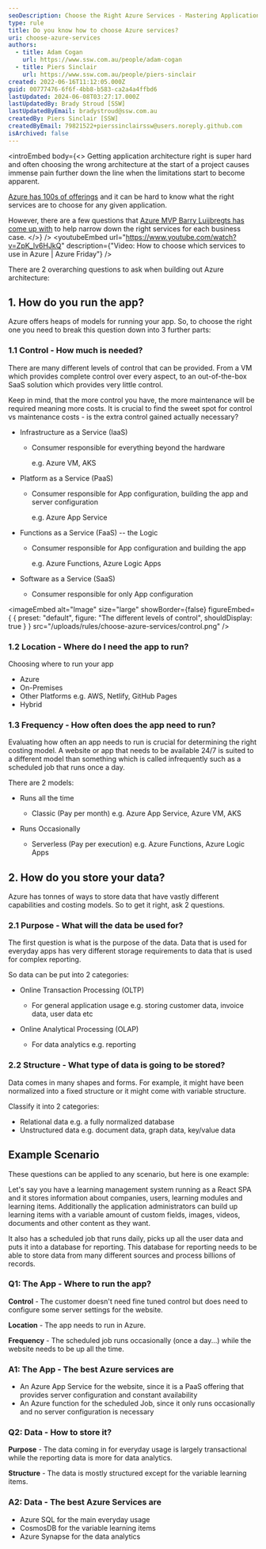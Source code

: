```yaml
---
seoDescription: Choose the Right Azure Services - Mastering Application Architecture Discover how to select the perfect Azure services for your application with a simple 2-question framework. Learn about the different control models, data storage options, and more to ensure a successful project outcome.
type: rule
title: Do you know how to choose Azure services?
uri: choose-azure-services
authors:
  - title: Adam Cogan
    url: https://www.ssw.com.au/people/adam-cogan
  - title: Piers Sinclair
    url: https://www.ssw.com.au/people/piers-sinclair
created: 2022-06-16T11:12:05.000Z
guid: 00777476-6f6f-4bb8-b583-ca2a4a4ffbd6
lastUpdated: 2024-06-08T03:27:17.000Z
lastUpdatedBy: Brady Stroud [SSW]
lastUpdatedByEmail: bradystroud@ssw.com.au
createdBy: Piers Sinclair [SSW]
createdByEmail: 79821522+pierssinclairssw@users.noreply.github.com
isArchived: false
---
```


<introEmbed
  body={<>
Getting application architecture right is super hard and often choosing the wrong architecture at the start of a project causes immense pain further down the line when the limitations start to become apparent.

[Azure has 100s of offerings](https://azure.microsoft.com/services?WT.mc_id=AZ-MVP-33518) and it can be hard to know what the right services are to choose for any given application.

However, there are a few questions that [Azure MVP Barry Luijbregts has come up with](https://github.com/bmaluijb/HowIChooseMyAzureServices/blob/master/How%20I%20choose%20which%20services%20to%20use%20in%20Azure.pdf) to help narrow down the right services for each business case.
  </>}
/>
<youtubeEmbed url="https://www.youtube.com/watch?v=ZpK_lv6HJkQ" description={"Video: How to choose which services to use in Azure | Azure Friday"} />

There are 2 overarching questions to ask when building out Azure architecture:

## 1. How do you run the app?

Azure offers heaps of models for running your app. So, to choose the right one you need to break this question down into 3 further parts:

### 1.1 Control - How much is needed?

There are many different levels of control that can be provided. From a VM which provides complete control over every aspect, to an out-of-the-box SaaS solution which provides very little control.

Keep in mind, that the more control you have, the more maintenance will be required meaning more costs. It is crucial to find the sweet spot for control vs maintenance costs - is the extra control gained actually necessary?

* Infrastructure as a Service (IaaS)

  * Consumer responsible for everything beyond the hardware

    e.g. Azure VM, AKS

* Platform as a Service (PaaS)

  * Consumer responsible for App configuration, building the app and server configuration

    e.g. Azure App Service

* Functions as a Service (FaaS) -- the Logic

  * Consumer responsible for App configuration and building the app

    e.g. Azure Functions, Azure Logic Apps

* Software as a Service (SaaS)

  * Consumer responsible for only App configuration


<imageEmbed
  alt="Image"
  size="large"
  showBorder={false}
  figureEmbed={ {
    preset: "default",
    figure: "The different levels of control",
    shouldDisplay: true
  } }
  src="/uploads/rules/choose-azure-services/control.png"
/>

### 1.2 Location - Where do I need the app to run?

Choosing where to run your app

* Azure
* On-Premises
* Other Platforms e.g. AWS, Netlify, GitHub Pages
* Hybrid

### 1.3 Frequency - How often does the app need to run?

Evaluating how often an app needs to run is crucial for determining the right costing model. A website or app that needs to be available 24/7 is suited to a different model than something which is called infrequently such as a scheduled job that runs once a day.

There are 2 models:

* Runs all the time

  * Classic (Pay per month) e.g. Azure App Service, Azure VM, AKS

* Runs Occasionally

  * Serverless (Pay per execution) e.g. Azure Functions, Azure Logic Apps

## 2. How do you store your data?

Azure has tonnes of ways to store data that have vastly different capabilities and costing models. So to get it right, ask 2 questions.

### 2.1 Purpose - What will the data be used for?

The first question is what is the purpose of the data. Data that is used for everyday apps has very different storage requirements to data that is used for complex reporting.

So data can be put into 2 categories:

* Online Transaction Processing (OLTP)

  * For general application usage e.g. storing customer data, invoice data, user data etc

* Online Analytical Processing (OLAP)

  * For data analytics e.g. reporting

### 2.2 Structure - What type of data is going to be stored?

Data comes in many shapes and forms. For example, it might have been normalized into a fixed structure or it might come with variable structure.

Classify it into 2 categories:

* Relational data e.g. a fully normalized database
* Unstructured data e.g. document data, graph data, key/value data

## Example Scenario

These questions can be applied to any scenario, but here is one example:

Let's say you have a learning management system running as a React SPA and it stores information about companies, users, learning modules and learning items. Additionally the application administrators can build up learning items with a variable amount of custom fields, images, videos, documents and other content as they want.

It also has a scheduled job that runs daily, picks up all the user data and puts it into a database for reporting. This database for reporting needs to be able to store data from many different sources and process billions of records.

### Q1: The App - Where to run the app?

**Control** - The customer doesn't need fine tuned control but does need to configure some server settings for the website.

**Location** - The app needs to run in Azure.

**Frequency** - The scheduled job runs occasionally (once a day...) while the website needs to be up all the time.

### A1: The App - The best Azure services are

* An Azure App Service for the website, since it is a PaaS offering that provides server configuration and constant availability
* An Azure function for the scheduled Job, since it only runs occasionally and no server configuration is necessary

### Q2: Data - How to store it?

**Purpose** - The data coming in for everyday usage is largely transactional while the reporting data is more for data analytics.

**Structure** - The data is mostly structured except for the variable learning items.

### A2: Data - The best Azure Services are

* Azure SQL for the main everyday usage
* CosmosDB for the variable learning items
* Azure Synapse for the data analytics
